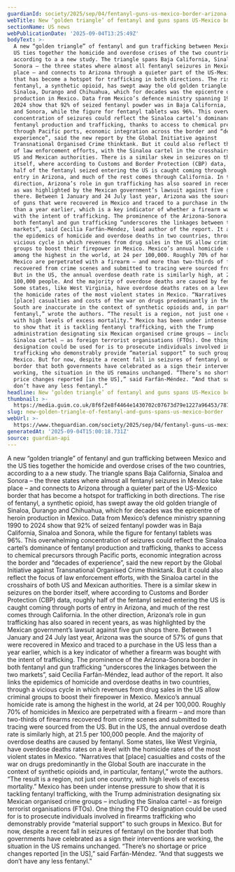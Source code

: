 ```yaml
---
guardianId: society/2025/sep/04/fentanyl-guns-us-mexico-border-arizona-california
webTitle: New ‘golden triangle’ of fentanyl and guns spans US-Mexico border
sectionName: US news
webPublicationDate: '2025-09-04T13:25:49Z'
bodyText: >-
  A new “golden triangle” of fentanyl and gun trafficking between Mexico and the
  US ties together the homicide and overdose crises of the two countries,
  according to a a new study. The triangle spans Baja California, Sinaloa and
  Sonora – the three states where almost all fentanyl seizures in Mexico take
  place – and connects to Arizona through a quieter part of the US-Mexico border
  that has become a hotspot for trafficking in both directions. The rise of
  fentanyl, a synthetic opioid, has swept away the old golden triangle of
  Sinaloa, Durango and Chihuahua, which for decades was the epicentre of heroin
  production in Mexico. Data from Mexico’s defence ministry spanning 1990 to
  2024 show that 92% of seized fentanyl powder was in Baja California, Sinaloa
  and Sonora, while the figure for fentanyl tablets was 96%. This overwhelming
  concentration of seizures could reflect the Sinaloa cartel’s dominance of
  fentanyl production and trafficking, thanks to access to chemical precursors
  through Pacific ports, economic integration across the border and “decades of
  experience”, said the new report by the Global Initiative against
  Transnational Organised Crime thinktank. But it could also reflect the focus
  of law enforcement efforts, with the Sinaloa cartel in the crosshairs of both
  US and Mexican authorities. There is a similar skew in seizures on the border
  itself, where according to Customs and Border Protection (CBP) data, roughly
  half of the fentanyl seized entering the US is caught coming through ports of
  entry in Arizona, and much of the rest comes through California. In the other
  direction, Arizona’s role in gun trafficking has also soared in recent years,
  as was highlighted by the Mexican government’s lawsuit against five gun shops
  there. Between 1 January and 24 July last year, Arizona was the source of 57%
  of guns that were recovered in Mexico and traced to a purchase in the US less
  than a year earlier, which is a key indicator of whether a firearm was bought
  with the intent of trafficking. The prominence of the Arizona-Sonora border in
  both fentanyl and gun trafficking “underscores the linkages between the two
  markets”, said Cecilia Farfán-Méndez, lead author of the report. It also links
  the epidemics of homicide and overdose deaths in two countries, through a
  vicious cycle in which revenues from drug sales in the US allow criminal
  groups to boost their firepower in Mexico. Mexico’s annual homicide rate is
  among the highest in the world, at 24 per 100,000. Roughly 70% of homicides in
  Mexico are perpetrated with a firearm – and more than two-thirds of firearms
  recovered from crime scenes and submitted to tracing were sourced from the US.
  But in the US, the annual overdose death rate is similarly high, at 21.5 per
  100,000 people. And the majority of overdose deaths are caused by fentanyl.
  Some states, like West Virginia, have overdose deaths rates on a level with
  the homicide rates of the most violent states in Mexico. “Narratives that
  [place] casualties and costs of the war on drugs predominantly in the Global
  South are inaccurate in the context of synthetic opioids and, in particular,
  fentanyl,” wrote the authors. “The result is a region, not just one country,
  with high levels of excess mortality.” Mexico has been under intense pressure
  to show that it is tackling fentanyl trafficking, with the Trump
  administration designating six Mexican organised crime groups – including the
  Sinaloa cartel – as foreign terrorist organisations (FTOs). One thing the FTO
  designation could be used for is to prosecute individuals involved in firearms
  trafficking who demonstrably provide “material support” to such groups in
  Mexico. But for now, despite a recent fall in seizures of fentanyl on the
  border that both governments have celebrated as a sign their interventions are
  working, the situation in the US remains unchanged. “There’s no shortage or
  price changes reported [in the US],” said Farfán-Méndez. “And that suggests we
  don’t have any less fentanyl.”
headline: New ‘golden triangle’ of fentanyl and guns spans US-Mexico border
thumbnail: >-
  https://media.guim.co.uk/8f6f2e8f4464e1430702c07673d79e1227a96453/787_0_4484_3586/500.jpg
slug: new-golden-triangle-of-fentanyl-and-guns-spans-us-mexico-border
webUrl: >-
  https://www.theguardian.com/society/2025/sep/04/fentanyl-guns-us-mexico-border-arizona-california
generatedAt: '2025-09-04T15:00:18.731Z'
source: guardian-api
---
```

A new “golden triangle” of fentanyl and gun trafficking between Mexico and the US ties together the homicide and overdose crises of the two countries, according to a a new study. The triangle spans Baja California, Sinaloa and Sonora – the three states where almost all fentanyl seizures in Mexico take place – and connects to Arizona through a quieter part of the US-Mexico border that has become a hotspot for trafficking in both directions. The rise of fentanyl, a synthetic opioid, has swept away the old golden triangle of Sinaloa, Durango and Chihuahua, which for decades was the epicentre of heroin production in Mexico. Data from Mexico’s defence ministry spanning 1990 to 2024 show that 92% of seized fentanyl powder was in Baja California, Sinaloa and Sonora, while the figure for fentanyl tablets was 96%. This overwhelming concentration of seizures could reflect the Sinaloa cartel’s dominance of fentanyl production and trafficking, thanks to access to chemical precursors through Pacific ports, economic integration across the border and “decades of experience”, said the new report by the Global Initiative against Transnational Organised Crime thinktank. But it could also reflect the focus of law enforcement efforts, with the Sinaloa cartel in the crosshairs of both US and Mexican authorities. There is a similar skew in seizures on the border itself, where according to Customs and Border Protection (CBP) data, roughly half of the fentanyl seized entering the US is caught coming through ports of entry in Arizona, and much of the rest comes through California. In the other direction, Arizona’s role in gun trafficking has also soared in recent years, as was highlighted by the Mexican government’s lawsuit against five gun shops there. Between 1 January and 24 July last year, Arizona was the source of 57% of guns that were recovered in Mexico and traced to a purchase in the US less than a year earlier, which is a key indicator of whether a firearm was bought with the intent of trafficking. The prominence of the Arizona-Sonora border in both fentanyl and gun trafficking “underscores the linkages between the two markets”, said Cecilia Farfán-Méndez, lead author of the report. It also links the epidemics of homicide and overdose deaths in two countries, through a vicious cycle in which revenues from drug sales in the US allow criminal groups to boost their firepower in Mexico. Mexico’s annual homicide rate is among the highest in the world, at 24 per 100,000. Roughly 70% of homicides in Mexico are perpetrated with a firearm – and more than two-thirds of firearms recovered from crime scenes and submitted to tracing were sourced from the US. But in the US, the annual overdose death rate is similarly high, at 21.5 per 100,000 people. And the majority of overdose deaths are caused by fentanyl. Some states, like West Virginia, have overdose deaths rates on a level with the homicide rates of the most violent states in Mexico. “Narratives that [place] casualties and costs of the war on drugs predominantly in the Global South are inaccurate in the context of synthetic opioids and, in particular, fentanyl,” wrote the authors. “The result is a region, not just one country, with high levels of excess mortality.” Mexico has been under intense pressure to show that it is tackling fentanyl trafficking, with the Trump administration designating six Mexican organised crime groups – including the Sinaloa cartel – as foreign terrorist organisations (FTOs). One thing the FTO designation could be used for is to prosecute individuals involved in firearms trafficking who demonstrably provide “material support” to such groups in Mexico. But for now, despite a recent fall in seizures of fentanyl on the border that both governments have celebrated as a sign their interventions are working, the situation in the US remains unchanged. “There’s no shortage or price changes reported [in the US],” said Farfán-Méndez. “And that suggests we don’t have any less fentanyl.”
